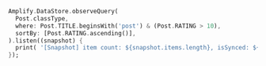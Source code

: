 ```dart
Amplify.DataStore.observeQuery(
  Post.classType,
  where: Post.TITLE.beginsWith('post') & (Post.RATING > 10),
  sortBy: [Post.RATING.ascending()],
).listen((snapshot) {
  print( '[Snapshot] item count: ${snapshot.items.length}, isSynced: ${snapshot.isSynced}');
});
```
